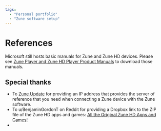 ```yaml
---
tags:
  - "Personal portfolio"
  - "Zune software setup"
---
```


# References

Microsoft still hosts basic manuals for Zune and Zune HD devices. Please see [Zune Player and Zune HD Player Product Manuals](https://www.microsoft.com/en-us/download/details.aspx?id=30468) to download those manuals.

## Special thanks

- To [Zune Update](https://www.zuneupdate.com/) for providing an IP address that provides the server of reference that you need when connecting a Zune device with the Zune software.
- To u/BenjaminGordonT on Reddit for providing a Dropbox link to the ZIP file of the Zune HD apps and games: [All the Original Zune HD Apps and Games!](https://www.reddit.com/r/Zune/comments/52yo3h/all_the_original_zune_hd_apps_and_games/)
- 